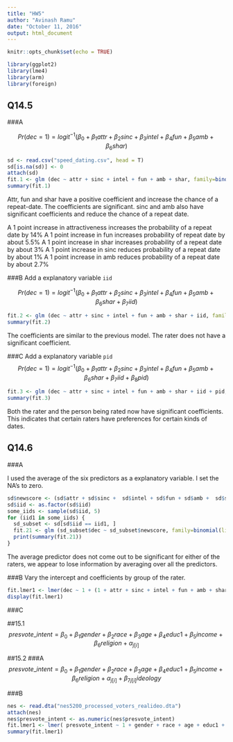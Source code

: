 ```yaml
---
title: "HW5"
author: "Avinash Ramu"
date: "October 11, 2016"
output: html_document
---
```


```r
knitr::opts_chunk$set(echo = TRUE)
```

```r
library(ggplot2)
library(lme4)
library(arm)
library(foreign)
```

## Q14.5
###A

$$Pr(dec = 1) = logit^{-1}(\beta_0 + \beta_1 attr + \beta_2 sinc + \beta_3 intel + \beta_4 fun + \beta_5 amb + \beta_6 shar)$$

```r
sd <- read.csv("speed_dating.csv", head = T)
sd[is.na(sd)] <- 0
attach(sd)
fit.1 <- glm (dec ~ attr + sinc + intel + fun + amb + shar, family=binomial(link="logit"))
summary(fit.1)
```

Attr, fun and shar have a positive coefficient and increase the chance of a repeat-date. The coefficients are significant. sinc and amb also have significant coefficients and reduce the chance of a repeat date.

A 1 point increase in attractiveness increases the probability of a repeat date by 14%
A 1 point increase in fun increases probability of repeat date by about 5.5%
A 1 point increase in shar increases probability of a repeat date by about 3%
A 1 point increase in sinc reduces probability of a repeat date by about 1%
A 1 point increase in amb reduces probability of a repeat date  by about 2.7%

###B
Add a explanatory variable `iid`

$$Pr(dec = 1) = logit^{-1}(\beta_0 + \beta_1 attr + \beta_2 sinc + \beta_3 intel + \beta_4 fun + \beta_5 amb + \beta_6 shar + \beta_7 iid)$$

```r
fit.2 <- glm (dec ~ attr + sinc + intel + fun + amb + shar + iid, family=binomial(link="logit"))
summary(fit.2)
```
The coefficients are similar to the previous model. The rater does not have a significant coefficient.

###C
Add a explanatory variable `pid`
$$Pr(dec = 1) = logit^{-1}(\beta_0 + \beta_1 attr + \beta_2 sinc + \beta_3 intel + \beta_4 fun + \beta_5 amb + \beta_6 shar + \beta_7 iid + \beta_8 pid)$$

```r
fit.3 <- glm (dec ~ attr + sinc + intel + fun + amb + shar + iid + pid, family=binomial(link="logit"))
summary(fit.3)
```

Both the rater and the person being rated now have significant coefficients. This indicates that certain raters have
preferences for certain kinds of dates.

## Q14.6


###A

I used the average of the six predictors as a explanatory variable. I set the NA's to zero.

```r
sd$newscore <- (sd$attr + sd$sinc +  sd$intel + sd$fun + sd$amb +  sd$shar)/6
sd$iid <- as.factor(sd$iid)
some_iids <- sample(sd$iid, 5)
for (iid1 in some_iids) {
  sd_subset <- sd[sd$iid == iid1, ]
  fit.21 <- glm (sd_subset$dec ~ sd_subset$newscore, family=binomial(link="logit"))
  print(summary(fit.21))
}

```


The average predictor does not come out to be significant for either of the raters, we appear
to lose information by averaging over all the predictors.

###B
Vary the intercept and coefficients by group of the rater.

```r
fit.lmer1 <- lmer(dec ~ 1 + (1 + attr + sinc + intel + fun + amb + shar | iid), data=sd)
display(fit.lmer1)
```

###C


##15.1
$$presvote\_intent = \beta_0 + \beta_1 gender + \beta_2 race + \beta_3 age + \beta_4 educ1 + \beta_5 income + \beta_6 religion + \alpha_{j[i]}$$

##15.2
###A
$$presvote\_intent = \beta_0 + \beta_1 gender + \beta_2 race + \beta_3 age + \beta_4 educ1 + \beta_5 income + \beta_6 religion + \alpha_{j[i]} + \beta_{7j[i]} ideology$$

###B
```r
nes <- read.dta("nes5200_processed_voters_realideo.dta")
attach(nes)
nes$presvote_intent <- as.numeric(nes$presvote_intent)
fit.lmer1 <- lmer( presvote_intent ~ 1 + gender + race + age + educ1 + income + religion + (1 + real_ideo | state), data = nes)
summary(fit.lmer1)
```
